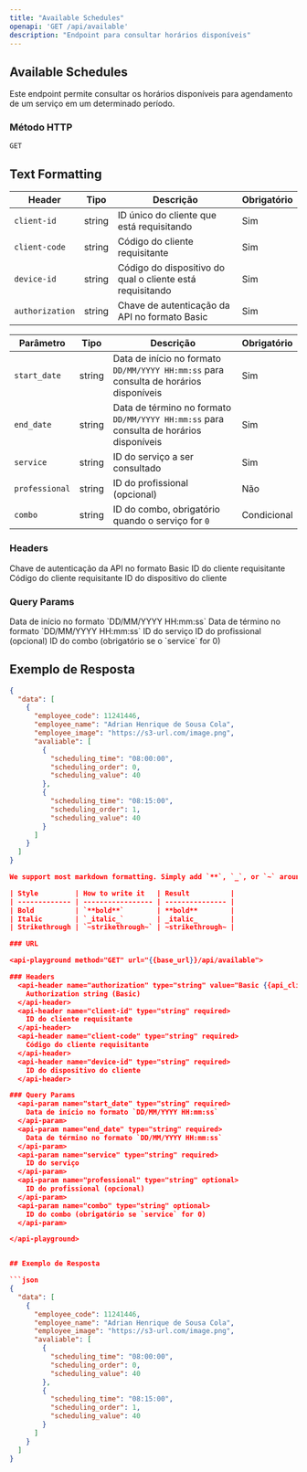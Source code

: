 ```yaml
---
title: "Available Schedules"
openapi: 'GET /api/available'
description: "Endpoint para consultar horários disponíveis"
---
```


## Available Schedules

Este endpoint permite consultar os horários disponíveis para agendamento de um serviço em um determinado período.

### Método HTTP

`GET`



<api-playground method="GET" url="http://localhost:4000/api/available"/>


## Text Formatting

| Header     | Tipo   | Descrição                                                  | Obrigatório |
|-----------------|--------|------------------------------------------------------------|-------------|
| `client-id`     | string | ID único do cliente que está requisitando                   | Sim         |
| `client-code`   | string | Código do cliente requisitante                              | Sim         |
| `device-id`     | string | Código do dispositivo do qual o cliente está requisitando   | Sim         |
| `authorization` | string | Chave de autenticação da API no formato Basic               | Sim         |


| Parâmetro    | Tipo    | Descrição                                                                                         | Obrigatório |
|--------------|---------|---------------------------------------------------------------------------------------------------|-------------|
| `start_date` | string  | Data de início no formato `DD/MM/YYYY HH:mm:ss` para consulta de horários disponíveis              | Sim         |
| `end_date`   | string  | Data de término no formato `DD/MM/YYYY HH:mm:ss` para consulta de horários disponíveis             | Sim         |
| `service`    | string  | ID do serviço a ser consultado                                                                    | Sim         |
| `professional`| string | ID do profissional (opcional)                                                                     | Não         |
| `combo`      | string  | ID do combo, obrigatório quando o serviço for `0`                                                  | Condicional |





<api-playground method="GET" url="{{base_url}}/api/available">

### Headers
  <api-header name="authorization" type="string" value="Basic {{api_client_key}}" required>
    Chave de autenticação da API no formato Basic
  </api-header>
  <api-header name="client-id" type="string" required>
    ID do cliente requisitante
  </api-header>
  <api-header name="client-code" type="string" required>
    Código do cliente requisitante
  </api-header>
  <api-header name="device-id" type="string" required>
    ID do dispositivo do cliente
  </api-header>

### Query Params
  <api-param name="start_date" type="string" required>
    Data de início no formato `DD/MM/YYYY HH:mm:ss`
  </api-param>
  <api-param name="end_date" type="string" required>
    Data de término no formato `DD/MM/YYYY HH:mm:ss`
  </api-param>
  <api-param name="service" type="string" required>
    ID do serviço
  </api-param>
  <api-param name="professional" type="string" optional>
    ID do profissional (opcional)
  </api-param>
  <api-param name="combo" type="string" optional>
    ID do combo (obrigatório se o `service` for 0)
  </api-param>

</api-playground>

## Exemplo de Resposta

```json
{
  "data": [
    {
      "employee_code": 11241446,
      "employee_name": "Adrian Henrique de Sousa Cola",
      "employee_image": "https://s3-url.com/image.png",
      "avaliable": [
        {
          "scheduling_time": "08:00:00",
          "scheduling_order": 0,
          "scheduling_value": 40
        },
        {
          "scheduling_time": "08:15:00",
          "scheduling_order": 1,
          "scheduling_value": 40
        }
      ]
    }
  ]
}

We support most markdown formatting. Simply add `**`, `_`, or `~` around text to format it.

| Style         | How to write it   | Result          |
| ------------- | ----------------- | --------------- |
| Bold          | `**bold**`        | **bold**        |
| Italic        | `_italic_`        | _italic_        |
| Strikethrough | `~strikethrough~` | ~strikethrough~ |

### URL

<api-playground method="GET" url="{{base_url}}/api/available">

### Headers
  <api-header name="authorization" type="string" value="Basic {{api_client_key}}" required>
    Authorization string (Basic)
  </api-header>
  <api-header name="client-id" type="string" required>
    ID do cliente requisitante
  </api-header>
  <api-header name="client-code" type="string" required>
    Código do cliente requisitante
  </api-header>
  <api-header name="device-id" type="string" required>
    ID do dispositivo do cliente
  </api-header>

### Query Params
  <api-param name="start_date" type="string" required>
    Data de início no formato `DD/MM/YYYY HH:mm:ss`
  </api-param>
  <api-param name="end_date" type="string" required>
    Data de término no formato `DD/MM/YYYY HH:mm:ss`
  </api-param>
  <api-param name="service" type="string" required>
    ID do serviço
  </api-param>
  <api-param name="professional" type="string" optional>
    ID do profissional (opcional)
  </api-param>
  <api-param name="combo" type="string" optional>
    ID do combo (obrigatório se `service` for 0)
  </api-param>

</api-playground>


## Exemplo de Resposta

```json
{
  "data": [
    {
      "employee_code": 11241446,
      "employee_name": "Adrian Henrique de Sousa Cola",
      "employee_image": "https://s3-url.com/image.png",
      "avaliable": [
        {
          "scheduling_time": "08:00:00",
          "scheduling_order": 0,
          "scheduling_value": 40
        },
        {
          "scheduling_time": "08:15:00",
          "scheduling_order": 1,
          "scheduling_value": 40
        }
      ]
    }
  ]
}




